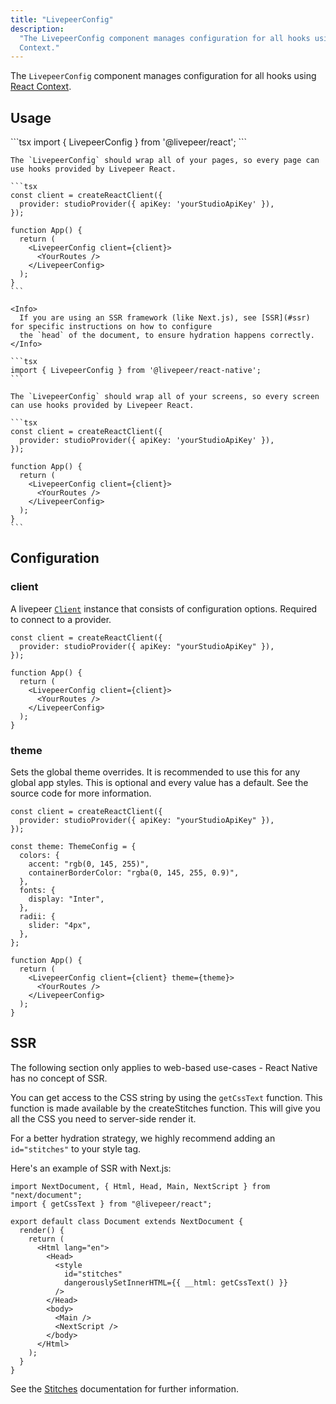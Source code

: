 ```yaml
---
title: "LivepeerConfig"
description:
  "The LivepeerConfig component manages configuration for all hooks using React
  Context."
---
```


The `LivepeerConfig` component manages configuration for all hooks using
[React Context](https://reactjs.org/docs/context.html).

## Usage

<Tabs>
  <Tab title="React">
    ```tsx
    import { LivepeerConfig } from '@livepeer/react';
    ```

    The `LivepeerConfig` should wrap all of your pages, so every page can use hooks provided by Livepeer React.

    ```tsx
    const client = createReactClient({
      provider: studioProvider({ apiKey: 'yourStudioApiKey' }),
    });

    function App() {
      return (
        <LivepeerConfig client={client}>
          <YourRoutes />
        </LivepeerConfig>
      );
    }
    ```

    <Info>
      If you are using an SSR framework (like Next.js), see [SSR](#ssr) for specific instructions on how to configure
      the `head` of the document, to ensure hydration happens correctly.
    </Info>

  </Tab>
  <Tab title="React Native">

    ```tsx
    import { LivepeerConfig } from '@livepeer/react-native';
    ```

    The `LivepeerConfig` should wrap all of your screens, so every screen can use hooks provided by Livepeer React.

    ```tsx
    const client = createReactClient({
      provider: studioProvider({ apiKey: 'yourStudioApiKey' }),
    });

    function App() {
      return (
        <LivepeerConfig client={client}>
          <YourRoutes />
        </LivepeerConfig>
      );
    }
    ```

  </Tab>
</Tabs>

## Configuration

### client

A livepeer [`Client`](/sdks/react/migration/3.x/client) instance that consists of
configuration options. Required to connect to a provider.

```tsx
const client = createReactClient({
  provider: studioProvider({ apiKey: "yourStudioApiKey" }),
});

function App() {
  return (
    <LivepeerConfig client={client}>
      <YourRoutes />
    </LivepeerConfig>
  );
}
```

### theme

Sets the global theme overrides. It is recommended to use this for any global
app styles. This is optional and every value has a default. See the source code
for more information.

```tsx {5-16,20}
const client = createReactClient({
  provider: studioProvider({ apiKey: "yourStudioApiKey" }),
});

const theme: ThemeConfig = {
  colors: {
    accent: "rgb(0, 145, 255)",
    containerBorderColor: "rgba(0, 145, 255, 0.9)",
  },
  fonts: {
    display: "Inter",
  },
  radii: {
    slider: "4px",
  },
};

function App() {
  return (
    <LivepeerConfig client={client} theme={theme}>
      <YourRoutes />
    </LivepeerConfig>
  );
}
```

## SSR

<Warning>
  The following section only applies to web-based use-cases - React Native has
  no concept of SSR.
</Warning>

You can get access to the CSS string by using the `getCssText` function. This
function is made available by the createStitches function. This will give you
all the CSS you need to server-side render it.

For a better hydration strategy, we highly recommend adding an `id="stitches"`
to your style tag.

Here's an example of SSR with Next.js:

```tsx
import NextDocument, { Html, Head, Main, NextScript } from "next/document";
import { getCssText } from "@livepeer/react";

export default class Document extends NextDocument {
  render() {
    return (
      <Html lang="en">
        <Head>
          <style
            id="stitches"
            dangerouslySetInnerHTML={{ __html: getCssText() }}
          />
        </Head>
        <body>
          <Main />
          <NextScript />
        </body>
      </Html>
    );
  }
}
```

See the [Stitches](https://stitches.dev/docs/server-side-rendering)
documentation for further information.
